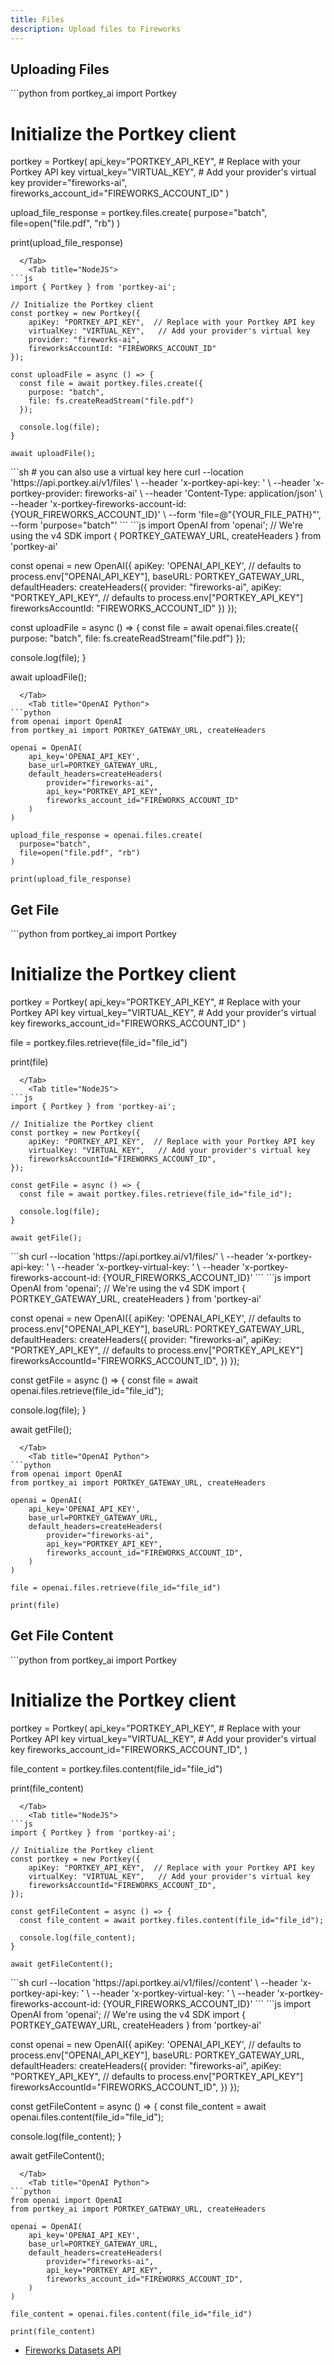 ```yaml
---
title: Files
description: Upload files to Fireworks
---
```



## Uploading Files
<Tabs>
 <Tab title="Python">
```python
from portkey_ai import Portkey

# Initialize the Portkey client
portkey = Portkey(
    api_key="PORTKEY_API_KEY",  # Replace with your Portkey API key
    virtual_key="VIRTUAL_KEY",   # Add your provider's virtual key
    provider="fireworks-ai",
    fireworks_account_id="FIREWORKS_ACCOUNT_ID"
)

upload_file_response = portkey.files.create(
  purpose="batch",
  file=open("file.pdf", "rb")
)

print(upload_file_response)
```
  </Tab>
    <Tab title="NodeJS">
```js
import { Portkey } from 'portkey-ai';

// Initialize the Portkey client
const portkey = new Portkey({
    apiKey: "PORTKEY_API_KEY",  // Replace with your Portkey API key
    virtualKey: "VIRTUAL_KEY",   // Add your provider's virtual key
    provider: "fireworks-ai",
    fireworksAccountId: "FIREWORKS_ACCOUNT_ID"
});

const uploadFile = async () => {
  const file = await portkey.files.create({
    purpose: "batch",
    file: fs.createReadStream("file.pdf")
  });

  console.log(file);
}

await uploadFile();

```
  </Tab>
<Tab title="REST">
```sh
# you can also use a virtual key here
curl --location 'https://api.portkey.ai/v1/files' \
--header 'x-portkey-api-key: <portkey_api_key>' \
--header 'x-portkey-provider: fireworks-ai' \
--header 'Content-Type: application/json' \
--header 'x-portkey-fireworks-account-id: {YOUR_FIREWORKS_ACCOUNT_ID}' \
--form 'file=@"{YOUR_FILE_PATH}"',
--form 'purpose="batch"'
```
</Tab>
  <Tab title="OpenAI NodeJS">
```js
import OpenAI from 'openai'; // We're using the v4 SDK
import { PORTKEY_GATEWAY_URL, createHeaders } from 'portkey-ai'

const openai = new OpenAI({
  apiKey: 'OPENAI_API_KEY', // defaults to process.env["OPENAI_API_KEY"],
  baseURL: PORTKEY_GATEWAY_URL,
  defaultHeaders: createHeaders({
    provider: "fireworks-ai",
    apiKey: "PORTKEY_API_KEY", // defaults to process.env["PORTKEY_API_KEY"]
    fireworksAccountId: "FIREWORKS_ACCOUNT_ID"
  })
});

const uploadFile = async () => {
  const file = await openai.files.create({
    purpose: "batch",
    file: fs.createReadStream("file.pdf")
  });

  console.log(file);
}

await uploadFile();
```
  </Tab>
    <Tab title="OpenAI Python">
```python
from openai import OpenAI
from portkey_ai import PORTKEY_GATEWAY_URL, createHeaders

openai = OpenAI(
    api_key='OPENAI_API_KEY',
    base_url=PORTKEY_GATEWAY_URL,
    default_headers=createHeaders(
        provider="fireworks-ai",
        api_key="PORTKEY_API_KEY",
        fireworks_account_id="FIREWORKS_ACCOUNT_ID"
    )
)

upload_file_response = openai.files.create(
  purpose="batch",
  file=open("file.pdf", "rb")
)

print(upload_file_response)
```
  </Tab>
 
</Tabs>


## Get File
<Tabs>
 <Tab title="Python">
```python
from portkey_ai import Portkey

# Initialize the Portkey client
portkey = Portkey(
    api_key="PORTKEY_API_KEY",  # Replace with your Portkey API key
    virtual_key="VIRTUAL_KEY",   # Add your provider's virtual key
    fireworks_account_id="FIREWORKS_ACCOUNT_ID"
)

file = portkey.files.retrieve(file_id="file_id")

print(file)
```
  </Tab>
    <Tab title="NodeJS">
```js
import { Portkey } from 'portkey-ai';

// Initialize the Portkey client
const portkey = new Portkey({
    apiKey: "PORTKEY_API_KEY",  // Replace with your Portkey API key
    virtualKey: "VIRTUAL_KEY",   // Add your provider's virtual key
    fireworksAccountId="FIREWORKS_ACCOUNT_ID",
});

const getFile = async () => {
  const file = await portkey.files.retrieve(file_id="file_id");

  console.log(file);
}

await getFile();

```
  </Tab>
<Tab title="REST">
```sh
curl --location 'https://api.portkey.ai/v1/files/<file_id>' \
--header 'x-portkey-api-key: <portkey_api_key>' \
--header 'x-portkey-virtual-key: <virtual_key>' \
--header 'x-portkey-fireworks-account-id: {YOUR_FIREWORKS_ACCOUNT_ID}'
```
</Tab>
  <Tab title="OpenAI NodeJS">
```js
import OpenAI from 'openai'; // We're using the v4 SDK
import { PORTKEY_GATEWAY_URL, createHeaders } from 'portkey-ai'

const openai = new OpenAI({
  apiKey: 'OPENAI_API_KEY', // defaults to process.env["OPENAI_API_KEY"],
  baseURL: PORTKEY_GATEWAY_URL,
  defaultHeaders: createHeaders({
    provider: "fireworks-ai",
    apiKey: "PORTKEY_API_KEY", // defaults to process.env["PORTKEY_API_KEY"]
    fireworksAccountId="FIREWORKS_ACCOUNT_ID",
  })
});

const getFile = async () => {
  const file = await openai.files.retrieve(file_id="file_id");

  console.log(file);
}

await getFile();
```
  </Tab>
    <Tab title="OpenAI Python">
```python
from openai import OpenAI
from portkey_ai import PORTKEY_GATEWAY_URL, createHeaders

openai = OpenAI(
    api_key='OPENAI_API_KEY',
    base_url=PORTKEY_GATEWAY_URL,
    default_headers=createHeaders(
        provider="fireworks-ai",
        api_key="PORTKEY_API_KEY",
        fireworks_account_id="FIREWORKS_ACCOUNT_ID",
    )
)

file = openai.files.retrieve(file_id="file_id")

print(file)
```
  </Tab>
 
</Tabs>


## Get File Content
<Tabs>
 <Tab title="Python">
```python
from portkey_ai import Portkey

# Initialize the Portkey client
portkey = Portkey(
    api_key="PORTKEY_API_KEY",  # Replace with your Portkey API key
    virtual_key="VIRTUAL_KEY",   # Add your provider's virtual key
    fireworks_account_id="FIREWORKS_ACCOUNT_ID",
)

file_content = portkey.files.content(file_id="file_id")

print(file_content)
```
  </Tab>
    <Tab title="NodeJS">
```js
import { Portkey } from 'portkey-ai';

// Initialize the Portkey client
const portkey = new Portkey({
    apiKey: "PORTKEY_API_KEY",  // Replace with your Portkey API key
    virtualKey: "VIRTUAL_KEY",   // Add your provider's virtual key
    fireworksAccountId="FIREWORKS_ACCOUNT_ID",
});

const getFileContent = async () => {
  const file_content = await portkey.files.content(file_id="file_id");

  console.log(file_content);
}

await getFileContent();

```
  </Tab>
<Tab title="REST">
```sh
curl --location 'https://api.portkey.ai/v1/files/<file_id>/content' \
--header 'x-portkey-api-key: <portkey_api_key>' \
--header 'x-portkey-virtual-key: <virtual_key>' \
--header 'x-portkey-fireworks-account-id: {YOUR_FIREWORKS_ACCOUNT_ID}'
```
</Tab>
  <Tab title="OpenAI NodeJS">
```js
import OpenAI from 'openai'; // We're using the v4 SDK
import { PORTKEY_GATEWAY_URL, createHeaders } from 'portkey-ai'

const openai = new OpenAI({
  apiKey: 'OPENAI_API_KEY', // defaults to process.env["OPENAI_API_KEY"],
  baseURL: PORTKEY_GATEWAY_URL,
  defaultHeaders: createHeaders({
    provider: "fireworks-ai",
    apiKey: "PORTKEY_API_KEY", // defaults to process.env["PORTKEY_API_KEY"]
    fireworksAccountId="FIREWORKS_ACCOUNT_ID",
  })
});

const getFileContent = async () => {
  const file_content = await openai.files.content(file_id="file_id");

  console.log(file_content);
}

await getFileContent();
```
  </Tab>
    <Tab title="OpenAI Python">
```python
from openai import OpenAI
from portkey_ai import PORTKEY_GATEWAY_URL, createHeaders

openai = OpenAI(
    api_key='OPENAI_API_KEY',
    base_url=PORTKEY_GATEWAY_URL,
    default_headers=createHeaders(
        provider="fireworks-ai",
        api_key="PORTKEY_API_KEY",
        fireworks_account_id="FIREWORKS_ACCOUNT_ID",
    )
)

file_content = openai.files.content(file_id="file_id")

print(file_content)
```
  </Tab>
 
</Tabs>


- [Fireworks Datasets API](https://docs.fireworks.ai/api-reference/list-datasets)
